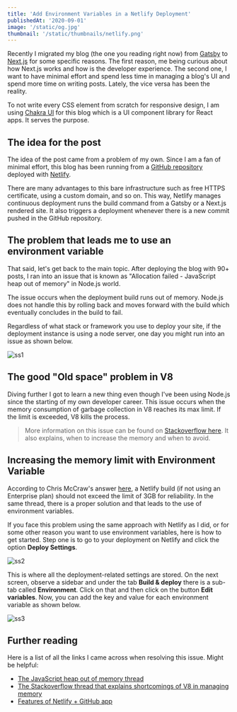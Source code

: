 ```yaml
---
title: 'Add Environment Variables in a Netlify Deployment'
publishedAt: '2020-09-01'
image: '/static/og.jpg'
thumbnail: '/static/thumbnails/netlify.png'
---
```


Recently I migrated my blog (the one you reading right now) from [Gatsby](https://www.gatsbyjs.com/) to [Next.js](https://nextjs.org/) for some specific reasons. The first reason, me being curious about how Next.js works and how is the developer experience. The second one, I want to have minimal effort and spend less time in managing a blog's UI and spend more time on writing posts. Lately, the vice versa has been the reality.

To not write every CSS element from scratch for responsive design, I am using [Chakra UI](https://blog.logrocket.com/how-to-create-forms-with-chakra-ui-in-react-apps/) for this blog which is a UI component library for React apps. It serves the purpose.

## The idea for the post

The idea of the post came from a problem of my own. Since I am a fan of minimal effort, this blog has been running from a [GitHub repository](https://github.com/amandeepmittal/amanhimself.dev) deployed with [Netlify](https://www.netlify.com/).

There are many advantages to this bare infrastructure such as free HTTPS certificate, using a custom domain, and so on. This way, Netlify manages continuous deployment runs the build command from a Gatsby or a Next.js rendered site. It also triggers a deployment whenever there is a new commit pushed in the GitHub repository.

## The problem that leads me to use an environment variable

That said, let's get back to the main topic. After deploying the blog with 90+ posts, I ran into an issue that is known as "Allocation failed - JavaScript heap out of memory" in Node.js world.

The issue occurs when the deployment build runs out of memory. Node.js does not handle this by rolling back and moves forward with the build which eventually concludes in the build to fail.

Regardless of what stack or framework you use to deploy your site, if the deployment instance is using a node server, one day you might run into an issue as shown below.

![ss1](https://i.imgur.com/heymZ2D.png)

## The good "Old space" problem in V8

Diving further I got to learn a new thing even though I've been using Node.js since the starting of my own developer career. This issue occurs when the memory consumption of garbage collection in V8 reaches its max limit. If the limit is exceeded, V8 kills the process.

> More information on this issue can be found on [Stackoverflow here](https://stackoverflow.com/questions/48387040/nodejs-recommended-max-old-space-size/48392705). It also explains, when to increase the memory and when to avoid.

## Increasing the memory limit with Environment Variable

According to Chris McCraw's answer [here](https://community.netlify.com/t/fatal-error-call-and-retry-last-allocation-failed-javascript-heap-out-of-memory/1840/4), a Netlify build (if not using an Enterprise plan) should not exceed the limit of 3GB for reliability. In the same thread, there is a proper solution and that leads to the use of environment variables.

If you face this problem using the same approach with Netlify as I did, or for some other reason you want to use environment variables, here is how to get started. Step one is to go to your deployment on Netlify and click the option **Deploy Settings**.

![ss2](https://i.imgur.com/qjEP2pR.png)

This is where all the deployment-related settings are stored. On the next screen, observe a sidebar and under the tab **Build & deploy** there is a sub-tab called **Environment**. Click on that and then click on the button **Edit variables**. Now, you can add the key and value for each environment variable as shown below.

![ss3](https://i.imgur.com/5NKWri1.png)

## Further reading

Here is a list of all the links I came across when resolving this issue. Might be helpful:

- [The JavaScript heap out of memory thread](https://community.netlify.com/t/fatal-error-call-and-retry-last-allocation-failed-javascript-heap-out-of-memory/1840/4)
- [The Stackoverflow thread that explains shortcomings of V8 in managing memory](https://stackoverflow.com/questions/48387040/nodejs-recommended-max-old-space-size/48392705)
- [Features of Netlify + GitHub app](https://github.com/apps/netlify)
